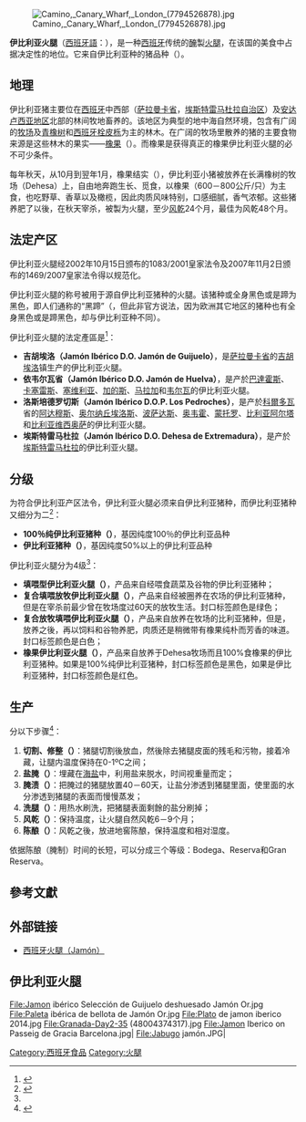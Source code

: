 
[[File:Camino,_Canary_Wharf,_London_(7794526878).jpg|thumb]]

'''伊比利亚火腿'''（[[西班牙語|西班牙語]]：{{lang|es|Jamón ibérico}}），是一种[[西班牙|西班牙]]传统的[[醃|醃]]製[[火腿|火腿]]，在该国的美食中占据决定性的地位。它来自伊比利亚种的猪品种（{{lang|es|Cerdo ibérico}}）。

== 地理 ==
伊比利亚猪主要位在[[西班牙|西班牙]]中西部（[[萨拉曼卡省|萨拉曼卡省]]，[[埃斯特雷马杜拉自治区|埃斯特雷马杜拉自治区]]）及[[安达卢西亚地区|安达卢西亚地区]]北部的林间牧地畜养的。该地区为典型的地中海自然环境，包含有广阔的[[牧场|牧场]]及[[青橡树|青橡树]]和[[西班牙栓皮栎|西班牙栓皮栎]]为主的林木。在广阔的牧场里散养的猪的主要食物来源是这些林木的果实——[[橡果|橡果]]（{{lang|es|bellotas}}）。而橡果是获得真正的橡果伊比利亚火腿的必不可少条件。

每年秋天，从10月到翌年1月，橡果结实（{{lang|es|montanera}}），伊比利亚小猪被放养在长满橡树的牧场（Dehesa）上，自由地奔跑生长、觅食，以橡果（600－800公斤/只）为主食，也吃野草、香草以及橄榄，因此肉质风味特别，口感细腻，香气浓郁。这些猪养肥了以後，在秋天宰杀，被製为火腿，至少[[风乾|风乾]]24个月，最佳为风乾48个月。

== 法定产区 ==
伊比利亚火腿经2002年10月15日颁布的1083/2001皇家法令及2007年11月2日颁布的1469/2007皇家法令得以规范化。

伊比利亚火腿的称号被用于源自伊比利亚猪种的火腿。该猪种或全身黑色或是蹄为黑色，即人们通称的“黑蹄”（{{lang|es|Pata Negra}}，但此非官方说法，因为欧洲其它地区的猪种也有全身黑色或是蹄黑色，却与伊比利亚种不同）。

伊比利亚火腿的法定產區是<ref>{{cite web |url=http://tecnologiaedu.us.es/jamon/contenidos_02_08.htm |title=DENOMINACIONES DE ORÍGEN Y SISTEMAS DE CALIDAD DIFERENCIADA |access-date=2014-04-10 |archive-url=https://web.archive.org/web/20150228182128/http://tecnologiaedu.us.es/jamon/contenidos_02_08.htm |archive-date=2015-02-28 |dead-url=yes }}</ref>：
* '''吉胡埃洛（Jamón Ibérico D.O. Jamón de Guijuelo）'''，是[[萨拉曼卡省|萨拉曼卡省]]的[[吉胡埃洛|吉胡埃洛]]镇生产的伊比利亚火腿。
* '''依韦尔瓦省（Jamón Ibérico D.O. Jamón de Huelva）'''，是产於[[巴達霍斯|巴達霍斯]]、[[卡塞雷斯|卡塞雷斯]]、[[塞维利亚|塞维利亚]]、[[加的斯|加的斯]]、[[马拉加|马拉加]]和[[韦尔瓦|韦尔瓦]]的伊比利亚火腿。
* '''洛斯培德罗切斯（Jamón Ibérico D.O.P. Los Pedroches）'''，是产於[[科爾多瓦_(西班牙)|科爾多瓦]]省的[[阿达穆斯|阿达穆斯]]、[[奥尔纳丘埃洛斯|奥尔纳丘埃洛斯]]、[[波萨达斯_(科尔多瓦省)|波萨达斯]]、[[奥韦霍|奥韦霍]]、[[蒙托罗|蒙托罗]]、[[比利亚阿尔塔|比利亚阿尔塔]]和[[比利亚维西奥萨|比利亚维西奥萨]]的伊比利亚火腿。
* '''埃斯特雷马杜拉（Jamón Ibérico D.O. Dehesa de Extremadura）'''，是产於[[埃斯特雷马杜拉|埃斯特雷马杜拉]]的伊比利亚火腿。

== 分级 ==

为符合伊比利亚产区法令，伊比利亚火腿必须来自伊比利亚猪种，而伊比利亚猪种又细分为二<ref name=boe318>{{cite web |url=http://www.boe.es/boe/dias/2014/01/11/pdfs/BOE-A-2014-318.pdf |title=Real Decreto 4/2014, de 10 de enero, por el que se aprueba la norma de calidad para la carne, el jamón, la paleta y la caña de lomo ibérico / MINISTERIO DE AGRICULTURA, ALIMENTACIÓN Y MEDIO AMBIENT |accessdate=2014-04-11 |archive-date=2020-09-23 |archive-url=https://web.archive.org/web/20200923052049/https://www.boe.es/boe/dias/2014/01/11/pdfs/BOE-A-2014-318.pdf |dead-url=no }}</ref>：
* '''100％纯伊比利亚猪种（{{lang|es|100% ibérico}}）'''，基因纯度100％的伊比利亚品种
* '''伊比利亚猪种（{{lang|es|Ibérico}}）'''，基因纯度50%以上的伊比利亚品种

伊比利亚火腿分为4级<ref name=boe318/>：
* '''填喂型伊比利亚火腿（{{lang|es|Jamón Ibérico de cebo}}）'''，产品来自经喂食蔬菜及谷物的伊比利亚猪种；
* '''复合填喂放牧伊比利亚火腿（{{lang|es|Jamón Ibérico de Cebo Campo}}）'''，产品来自经被圈养在农场的伊比利亚猪种，但是在宰杀前最少曾在牧场度过60天的放牧生活。封口标签颜色是绿色；
* '''复合放牧填喂伊比利亚火腿（{{lang|es|Jamón Ibérico de Recebo}}）'''，产品来自放养在牧场的比利亚猪种，但是，放养之後，再以饲料和谷物养肥，肉质还是稍微带有橡果纯朴而芳香的味道。封口标签颜色是白色；
* '''橡果伊比利亚火腿（{{lang|es|Jamón Ibérico de Bellota}}）'''，产品来自放养于Dehesa牧场而且100%食橡果的伊比利亚猪种。如果是100%纯伊比利亚猪种，封口标签颜色是黑色，如果是伊比利亚猪种，封口标签颜色是红色。

== 生产 ==
分以下步骤<ref>{{cite web |url=http://tecnologiaedu.us.es/jamon/contenidos_02.htm |title=ELABORACIÓN DEL JAMÓN |access-date=2014-04-10 |archive-url=https://web.archive.org/web/20130715133712/http://tecnologiaedu.us.es/jamon/contenidos_02.htm |archive-date=2013-07-15 |dead-url=yes }}</ref>：
# '''切割、修整（{{lang|es|Despiece-Perfilado}}）'''：猪腿切割後放血，然後除去猪腿皮面的残毛和污物，接着冷藏，让腿内温度保持在0-1ºC之间；
# '''盐腌（{{lang|es|Salazón}}）'''：埋藏在[[海盐|海盐]]中，利用盐来脱水，时间视重量而定；
# '''腌渍（{{lang|es|Asentamiento}}）'''：把腌过的猪腿放置40－60天，让盐分渗透到猪腿里面，使里面的水分渗透到猪腿的表面而慢慢蒸发；
# '''洗腿（{{lang|es|Lavado}}）'''：用热水刷洗，把猪腿表面剩餘的盐分刷掉；
# '''风乾（{{lang|es|Secado}}）'''：保持温度，让火腿自然风乾6－9个月；
# '''陈酿（{{lang|es|Maduración o Envejecimiento en bodega}}）'''：风乾之後，放进地窖陈酿，保持温度和相对湿度。

依据陈酿（腌制）时间的长短，可以分成三个等级：Bodega、Reserva和Gran Reserva。 

== 參考文獻 ==
{{reflist}}

== 外部链接 ==
* [http://lichingwang-barcelonaguide.blogspot.com.es/2012/03/blog-post.html 西班牙火腿（Jamón）] {{Wayback|url=http://lichingwang-barcelonaguide.blogspot.com.es/2012/03/blog-post.html |date=20170601232318 }}{{zh-tw}}
==伊比利亚火腿==
<gallery>
File:Jamon ibérico Selección de Guijuelo deshuesado Jamón Or.jpg
File:Paleta ibérica de bellota de Jamón Or.jpg
File:Plato de jamon iberico 2014.jpg
File:Granada-Day2-35 (48004374317).jpg
File:Jamon Iberico on Passeig de Gracia Barcelona.jpg|
File:Jabugo jamón.JPG|
</gallery>

[[Category:西班牙食品|Category:西班牙食品]]
[[Category:火腿|Category:火腿]]